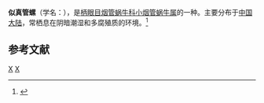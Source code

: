 {{Speciesbox
| taxon = Euphaedusa filippina
| binomial_authority = (Heude, 1882)
}}
'''似真管螺'''（学名：''{{lang|la|Euphaedusa filippina}}''），是[[柄眼目|柄眼目]][[烟管蜗牛科|烟管蜗牛科]][[小烟管蜗牛属|小烟管蜗牛属]]的一种。主要分布于[[中国大陆|中国大陆]]，常栖息在阴暗潮湿和多腐殖质的环境。<ref>{{cite web|url=http://shell.sinica.edu.tw/chinese/shellbase_detail.php?science_no=5917|title=国际贝库：似真管螺|publisher=台湾贝类资料库|accessdate=2009-08-11|archive-date=2016-03-04|archive-url=https://web.archive.org/web/20160304090400/http://shell.sinica.edu.tw/chinese/shellbase_detail.php?science_no=5917|dead-url=no}}</ref>

== 参考文献 ==
{{reflist}}
{{taxonbar}}
[[Category:_1882年描述的动物|X]]
[[Category:小烟管蜗牛属|X]]